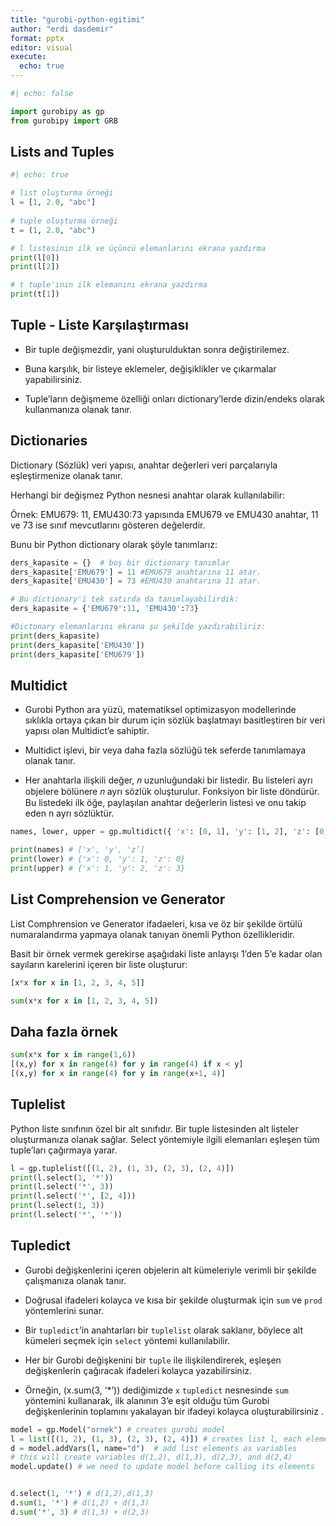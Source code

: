 ```yaml
---
title: "gurobi-python-egitimi"
author: "erdi dasdemir"
format: pptx
editor: visual
execute:
  echo: true
---
```


```python
#| echo: false

import gurobipy as gp
from gurobipy import GRB
```

## Lists and Tuples

```python
#| echo: true

# list oluşturma örneği
l = [1, 2.0, "abc"] 
     
# tuple oluşturma örneği
t = (1, 2.0, "abc")

# l listesinin ilk ve üçüncü elemanlarını ekrana yazdırma
print(l[0]) 
print(l[2])

# t tuple'ının ilk elemanını ekrana yazdırma
print(t[1]) 
```

## Tuple - Liste Karşılaştırması

-   Bir tuple değişmezdir, yani oluşturulduktan sonra değiştirilemez.

-   Buna karşılık, bir listeye eklemeler, değişiklikler ve çıkarmalar yapabilirsiniz.

-   Tuple'ların değişmeme özelliği onları dictionary'lerde dizin/endeks olarak kullanmanıza olanak tanır.

## Dictionaries

Dictionary (Sözlük) veri yapısı, anahtar değerleri veri parçalarıyla eşleştirmenize olanak tanır.

Herhangi bir değişmez Python nesnesi anahtar olarak kullanılabilir:

Örnek: EMU679: 11, EMU430:73 yapısında EMU679 ve EMU430 anahtar, 11 ve 73 ise sınıf mevcutlarını gösteren değelerdir.

Bunu bir Python dictionary olarak şöyle tanımlarız:

```python
ders_kapasite = {}  # boş bir dictionary tanımlar
ders_kapasite['EMU679'] = 11 #EMU679 anahtarına 11 atar.
ders_kapasite['EMU430'] = 73 #EMU430 anahtarına 11 atar.

# Bu dictionary'i tek satırda da tanımlayabilirdik:
ders_kapasite = {'EMU679':11, 'EMU430':73}

#Dictonary elemanlarını ekrana şu şekilde yazdırabiliriz:
print(ders_kapasite)
print(ders_kapasite['EMU430'])
print(ders_kapasite['EMU679'])

```

## Multidict

-   Gurobi Python ara yüzü, matematiksel optimizasyon modellerinde sıklıkla ortaya çıkan bir durum için sözlük başlatmayı basitleştiren bir veri yapısı olan Multidict'e sahiptir.

-   Multidict işlevi, bir veya daha fazla sözlüğü tek seferde tanımlamaya olanak tanır.

-   Her anahtarla ilişkili değer, 𝑛 uzunluğundaki bir listedir. Bu listeleri ayrı objelere bölünere 𝑛 ayrı sözlük oluşturulur. Fonksiyon bir liste döndürür. Bu listedeki ilk öğe, paylaşılan anahtar değerlerin listesi ve onu takip eden n ayrı sözlüktür.

```python


names, lower, upper = gp.multidict({ 'x': [0, 1], 'y': [1, 2], 'z': [0, 3]}) 

print(names) # ['x', 'y', 'z’] 
print(lower) # {'x': 0, 'y': 1, 'z': 0} 
print(upper) # {'x': 1, 'y': 2, 'z': 3} 
```

## List Comprehension ve Generator

List Comphrension ve Generator ifadaeleri, kısa ve öz bir şekilde örtülü numaralandırma yapmaya olanak tanıyan önemli Python özellikleridir.

Basit bir örnek vermek gerekirse aşağıdaki liste anlayışı 1'den 5'e kadar olan sayıların karelerini içeren bir liste oluşturur:

```python
[x*x for x in [1, 2, 3, 4, 5]]

sum(x*x for x in [1, 2, 3, 4, 5]) 
```

## Daha fazla örnek

```python
sum(x*x for x in range(1,6))
[(x,y) for x in range(4) for y in range(4) if x < y]
[(x,y) for x in range(4) for y in range(x+1, 4)]
```

## Tuplelist

Python liste sınıfının özel bir alt sınıfıdır. Bir tuple listesinden alt listeler oluşturmanıza olanak sağlar. Select yöntemiyle ilgili elemanları eşleşen tüm tuple'ları çağırmaya yarar.

```python
l = gp.tuplelist([(1, 2), (1, 3), (2, 3), (2, 4)])
print(l.select(1, '*'))
print(l.select('*', 3))
print(l.select('*', [2, 4]))
print(l.select(1, 3))
print(l.select('*', '*'))
```

## Tupledict

-   Gurobi değişkenlerini içeren objelerin alt kümeleriyle verimli bir şekilde çalışmanıza olanak tanır.

-   Doğrusal ifadeleri kolayca ve kısa bir şekilde oluşturmak için `sum` ve `prod` yöntemlerini sunar.

-   Bir `tupledict`'in anahtarları bir `tuplelist` olarak saklanır, böylece alt kümeleri seçmek için `select` yöntemi kullanılabilir.

-   Her bir Gurobi değişkenini bir `tuple` ile ilişkilendirerek, eşleşen değişkenlerin çağıracak ifadeleri kolayca yazabilirsiniz.

-   Örneğin, (x.sum(3, '\*')) dediğimizde `x` `tupledict` nesnesinde `sum` yöntemini kullanarak, ilk alanının 3'e eşit olduğu tüm Gurobi değişkenlerinin toplamını yakalayan bir ifadeyi kolayca oluşturabilirsiniz .

```python
model = gp.Model("ornek") # creates gurobi model
l = list([(1, 2), (1, 3), (2, 3), (2, 4)]) # creates list l, each element is a tuple
d = model.addVars(l, name="d")  # add list elements as variables
# this will create variables d(1,2), d(1,3), d(2,3), and d(2,4)
model.update() # we need to update model before calling its elements


d.select(1, '*') # d(1,2),d(1,3)
d.sum(1, '*') # d(1,2) + d(1,3)
d.sum('*', 3) # d(1,3) + d(2,3)
```
